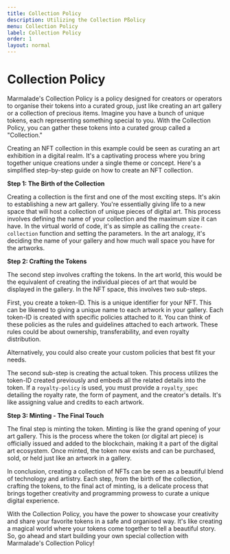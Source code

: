 ```yaml
---
title: Collection Policy
description: Utilizing the Collection Pßolicy
menu: Collection Policy
label: Collection Policy
order: 1
layout: normal
---
```


# Collection Policy

Marmalade's Collection Policy is a policy designed for creators or operators to
organise their tokens into a curated group, just like creating an art gallery or
a collection of precious items. Imagine you have a bunch of unique tokens, each
representing something special to you. With the Collection Policy, you can
gather these tokens into a curated group called a "Collection."

Creating an NFT collection in this example could be seen as curating an art
exhibition in a digital realm. It's a captivating process where you bring
together unique creations under a single theme or concept. Here's a simplified
step-by-step guide on how to create an NFT collection.

**Step 1: The Birth of the Collection**

Creating a collection is the first and one of the most exciting steps. It's akin
to establishing a new art gallery. You're essentially giving life to a new space
that will host a collection of unique pieces of digital art. This process
involves defining the name of your collection and the maximum size it can have.
In the virtual world of code, it's as simple as calling the `create-collection`
function and setting the parameters. In the art analogy, it's deciding the name
of your gallery and how much wall space you have for the artworks.

**Step 2: Crafting the Tokens**

The second step involves crafting the tokens. In the art world, this would be
the equivalent of creating the individual pieces of art that would be displayed
in the gallery. In the NFT space, this involves two sub-steps.

First, you create a token-ID. This is a unique identifier for your NFT. This can
be likened to giving a unique name to each artwork in your gallery. Each
token-ID is created with specific policies attached to it. You can think of
these policies as the rules and guidelines attached to each artwork. These rules
could be about ownership, transferability, and even royalty distribution.

Alternatively, you could also create your custom policies that best fit your
needs.

The second sub-step is creating the actual token. This process utilizes the
token-ID created previously and embeds all the related details into the token.
If a `royalty-policy` is used, you must provide a `royalty_spec` detailing the
royalty rate, the form of payment, and the creator's details. It's like
assigning value and credits to each artwork.

**Step 3: Minting - The Final Touch**

The final step is minting the token. Minting is like the grand opening of your
art gallery. This is the process where the token (or digital art piece) is
officially issued and added to the blockchain, making it a part of the digital
art ecosystem. Once minted, the token now exists and can be purchased, sold, or
held just like an artwork in a gallery.

In conclusion, creating a collection of NFTs can be seen as a beautiful blend of
technology and artistry. Each step, from the birth of the collection, crafting
the tokens, to the final act of minting, is a delicate process that brings
together creativity and programming prowess to curate a unique digital
experience.

With the Collection Policy, you have the power to showcase your creativity and
share your favorite tokens in a safe and organised way. It's like creating a
magical world where your tokens come together to tell a beautiful story. So, go
ahead and start building your own special collection with Marmalade's Collection
Policy!
